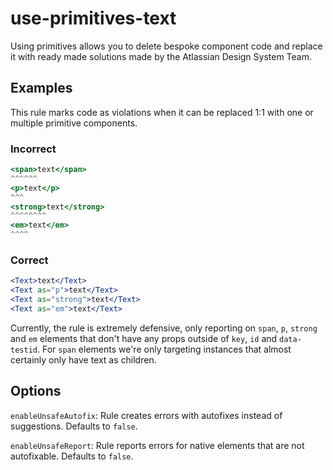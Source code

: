 # use-primitives-text

Using primitives allows you to delete bespoke component code and replace it with ready made
solutions made by the Atlassian Design System Team.

## Examples

This rule marks code as violations when it can be replaced 1:1 with one or multiple primitive
components.

### Incorrect

```jsx
<span>text</span>
^^^^^^
<p>text</p>
^^^
<strong>text</strong>
^^^^^^^^
<em>text</em>
^^^^
```

### Correct

```jsx
<Text>text</Text>
<Text as="p">text</Text>
<Text as="strong">text</Text>
<Text as="em">text</Text>
```

Currently, the rule is extremely defensive, only reporting on `span`, `p`, `strong` and `em`
elements that don't have any props outside of `key`, `id` and `data-testid`. For `span` elements
we're only targeting instances that almost certainly only have text as children.

## Options

`enableUnsafeAutofix`: Rule creates errors with autofixes instead of suggestions. Defaults to
`false`.

`enableUnsafeReport`: Rule reports errors for native elements that are not autofixable. Defaults to
`false`.
